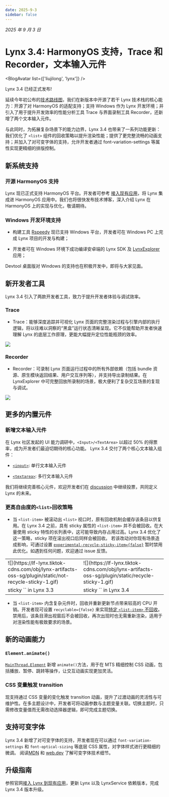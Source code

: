 ```yaml
---
date: 2025-9-3 
sidebar: false
---
```



_2025 年 9 月 3 日_

# Lynx 3.4: HarmonyOS 支持，Trace 和 Recorder，文本输入元件

<BlogAvatar list={['liujilong', 'lynx']} />

Lynx 3.4 已经正式发布! 

延续今年初公布的[技术路线图](/blog/lynx-open-source-roadmap-2025)，我们在新版本中开源了若干 Lynx 技术栈的核心能力：开源了对 HarmonyOS 的适配支持；支持 Windows 作为 Lynx 开发环境；并引入了用于提升开发效率的性能分析工具 Trace 与界面录制工具 Recorder，还新增了两个文本输入元件。

与此同时，为拓展复杂场景下的能力边界，Lynx 3.4 也带来了一系列功能更新：我们优化了 `<list>` 组件的回收策略以提升渲染性能；提供了更完整流畅的动画支持；并加入了对可变字体的支持，允许开发者通过 font-variation-settings 等属性实现更精细的排版控制。


## 新系统支持

### 开源 HarmonyOS 支持

Lynx 现已正式支持 HarmonyOS 平台。开发者可参考 [接入现有应用](/guide/start/integrate-with-existing-apps.html#platform=harmony)，将 Lynx 集成进 HarmonyOS 应用中。我们也将很快发布技术博客，深入介绍 Lynx 在 HarmonyOS 上的实现与优化，敬请期待。


### Windows 开发环境支持

* 构建工具 [Rspeedy](/rspeedy) 现已支持 Windows 平台，开发者可在 Windows PC 上完成 Lynx 项目的开发与构建；

* 开发者可在 Windows 环境下成功编译安卓端的 Lynx SDK 及 [LynxExplorer](/guide/start/quick-start.html#准备-lynx-explorer) 应用；

Devtool 桌面版对 Windows 的支持也在积极开发中，即将与大家见面。

## 新开发者工具

Lynx 3.4 引入了两款开发者工具，致力于提升开发者体验与调试效率。

### Trace

* Trace：能够深度追踪并可视化 Lynx 页面的完整渲染过程与引擎内部的执行逻辑，将以往难以洞察的“黑盒”运行状态清晰呈现。它不仅能帮助开发者快速理解 Lynx 的底层工作原理，更能大幅提升定位性能瓶颈的效率。

![](https://lf-lynx.tiktok-cdns.com/obj/lynx-artifacts-oss-sg/plugin/static/trace-tool-overview-latest2.png)

### Recorder

* Recorder：可录制 Lynx 页面运行过程中的所有外部依赖（包括 bundle 资源、原生模块返回结果、用户交互序列等），并支持导出录制结果。在 LynxExplorer 中可完整回放所录制的场景，极大便利了复杂交互场景的复现与调试。

![](https://lf-lynx.tiktok-cdns.com/obj/lynx-artifacts-oss-sg/plugin/static/recorder.png)

## 更多的内置元件

### 新增文本输入元件

在 Lynx 社区发起的 UI 能力调研中，`<Input>/<TextArea>` 以超过 50% 的得票率，成为开发者们最迫切期待的核心功能。
Lynx 3.4 交付了两个核心文本输入组件：

* [`<input>`](/api/elements/built-in/input): 单行文本输入元件

<Go
  example="input"
  defaultFile="src/base/index.tsx"
  img="https://lf-lynx.tiktok-cdns.com/obj/lynx-artifacts-oss-sg/plugin/static/input_basic.PNG"
  highlight="{13-20}"
/>


* [`<textarea>`](/api/elements/built-in/textarea): 多行文本输入元件

<Go
  example="textarea"
  defaultFile="src/base/index.tsx"
  img="https://lf-lynx.tiktok-cdns.com/obj/lynx-artifacts-oss-sg/plugin/static/textarea_basic.PNG"
  highlight="{13-21}"
/>


我们将继续完善核心元件，欢迎开发者们在 [discussion](https://github.com/lynx-family/lynx/discussions/673) 中继续投票，共同定义 Lynx 的未来。

### 更高自由度的`<list>`回收策略


* 当 `<list-item>` 被滚动出 `<list>` 视口时，原有回收机制会缓存该条目以供复用。在 Lynx 3.4 之前，具有 sticky 属性的 `<list-item>` 并不会被回收。在大量使用 sticky 特性的长列表中，这可能导致内存占用过高。Lynx 3.4 优化了这一策略，sticky 项在滚出视口后同样会被回收。
若该改动对你现有场景造成影响，可通过设置 [`experimental-recycle-sticky-item={false}`](/api/elements/built-in/list.html#experimental-recycle-sticky-item ) 暂时禁用此优化。如遇到任何问题，欢迎通过 issue 反馈。

<table border="0">
 <tr>
    <td>![](https://lf-lynx.tiktok-cdns.com/obj/lynx-artifacts-oss-sg/plugin/static/not-recycle-sticky-1.gif)</td>
    <td>![](https://lf-lynx.tiktok-cdns.com/obj/lynx-artifacts-oss-sg/plugin/static/recycle-sticky-1.gif)</td>
 </tr>
 <tr>
    <td>sticky `<list-item>` in Lynx 3.3</td>
    <td>sticky `<list-item>` in Lynx 3.4</td>
 </tr>
</table>


* 当 `<list-item>` 内含复杂元件时，回收并重新更新节点带来较高的 CPU 开销。开发者现可设置 `recyclable={false}` 来实现[特定 `<list-item>` 不回收](/api/elements/built-in/list.html#实现-list-item-不回收)。禁用后，该条目滑出视窗后不会被回收，再次出现时也无需重新渲染，适用于对渲染性能有极致要求的场景。

<Go
  img="https://lf-lynx.tiktok-cdns.com/obj/lynx-artifacts-oss-sg/plugin/static/20250828-213840.gif"
  example="list"
  defaultFile="src/recyclable/index.tsx"
  defaultEntryFile="dist/recyclable.lynx.bundle"
  entry="src/recyclable"
/>


## 新的动画能力


### `Element.animate()`

[`MainThread.Element`](/api/lynx-api/main-thread/main-thread-element) 新增 `animate()`方法，用于在 MTS 精细控制 CSS 动画，包括播放、暂停、跳转等操作，让交互动画实现更加灵活。

<Go
  img="https://lf-lynx.tiktok-cdns.com/obj/lynx-artifacts-oss-sg/plugin/static/mt_animation.webp"
  example="animation"
  defaultFile="src/animate_mt/index.tsx"
  defaultEntryFile="dist/animate_mt.lynx.bundle"
  entry="src/animate_mt"
/>

### CSS 变量触发 transition

现支持通过 CSS 变量的变化触发 transition 动画，提升了过渡动画的灵活性与可维护性。在多主题设计中，开发者可将动画参数与主题变量关联。切换主题时，只需修改变量值而无需改动选择器逻辑，即可完成主题切换。

<Go
  img="https://lf-lynx.tiktok-cdns.com/obj/lynx-artifacts-oss-sg/plugin/static/transition-variable.gif"
  example="animation"
  defaultFile="src/transition_variable/index.scss"
  defaultEntryFile="dist/transition_variable.lynx.bundle"
  entry="src/transition_variable"
/>


## 支持可变字体

Lynx 3.4 新增了对可变字体的支持，开发者现在可以通过 `font-variation-settings` 和 `font-optical-sizing` 等底层 CSS 属性，对字体样式进行更精细的微调。
阅读[MDN](https://developer.mozilla.org/zh-CN/docs/Web/CSS/CSS_fonts/Variable_fonts_guide) 和 [web.dev](https://web.dev/articles/variable-fonts) 了解可变字体技术细节。

<Go
  img="https://lf-lynx.tiktok-cdns.com/obj/lynx-artifacts-oss-sg/plugin/static/variable-font.jpeg"
  example="text"
  defaultFile="src/variable_font/index.tsx"
  defaultEntryFile="dist/variable_font.lynx.bundle"
  entry="src/variable_font"
/>

## 升级指南

参照官网[接入 Lynx 到现有应用](/zh/guide/start/integrate-with-existing-apps.html)，更新 Lynx 以及 LynxService 依赖版本，完成 Lynx 3.4 版本升级。
